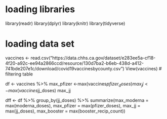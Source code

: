 # loading libraries

library(readr)
library(dplyr)
library(knitr)
library(tidyverse)

# loading data set

vaccines <- read.csv("https://data.chhs.ca.gov/dataset/e283ee5a-cf18-4f20-a92c-ee94a2866ccd/resource/130d7ba2-b6eb-438d-a412-741bde207e1c/download/covid19vaccinesbycounty.csv")
View(vaccines)
# filtering table

df <- vaccines %>%
max_pfizer <-max(vaccines$pfizer_doses)
max_jj <-max(vaccines$jj_doses)
max_jj


dff <- df %>%
  group_by(jj_doses) %>%
  summarize(max_moderna = max(moderna_doses),
max_pfizer = max(pfizer_doses),
max_jj = max(jj_doses),
max_booster = max(booster_recip_count)) 

                 

